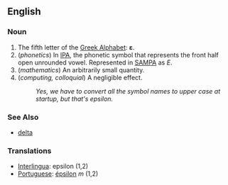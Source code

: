==English==

===Noun===

#The fifth letter of the [[w:Greek alphabet|Greek Alphabet]]: '''ε'''.
#(''phonetics'') In [[International Phonetic Alphabet|IPA]], the phonetic symbol that represents the front half open unrounded vowel. Represented in [[SAMPA]] as ''E''.
# (''mathematics'') An arbitrarily small quantity.
# (''computing, colloquial'') A negligible effect.
#: ''Yes, we have to convert all the symbol names to upper case at startup, but that's epsilon.''

===See Also===
*[[delta]]

===Translations===
*[[Interlingua]]: epsilon (1,2)
*[[Portuguese]]: [[épsilon]] ''m'' (1,2)